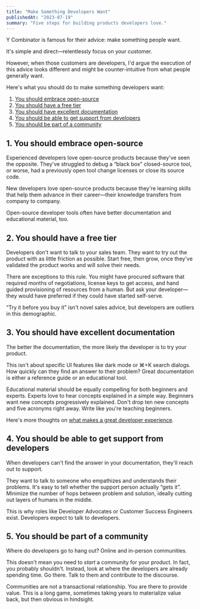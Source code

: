 ```yaml
---
title: "Make Something Developers Want"
publishedAt: "2023-07-19"
summary: "Five steps for building products developers love."
---
```


Y Combinator is famous for their advice: make something people want.

It's simple and direct—relentlessly focus on your customer.

However, when those customers are developers, I'd argue the execution of this advice looks different and might be counter-intuitive from what people generally want.

Here's what you should do to make something developers want:

1. [You should embrace open-source](#1-you-should-embrace-open-source)
2. [You should have a free tier](#2-you-should-have-a-free-tier)
3. [You should have excellent documentation](#3-you-should-have-excellent-documentation)
4. [You should be able to get support from developers](#4-you-should-be-able-to-get-support-from-developers)
5. [You should be part of a community](#5-you-should-be-part-of-a-community)

## 1. You should embrace open-source

Experienced developers love open-source products because they've seen the opposite. They've struggled to debug a “black box” closed-source tool, or worse, had a previously open tool change licenses or close its source code.

New developers love open-source products because they're learning skills that help them advance in their career—their knowledge transfers from company to company.

Open-source developer tools often have better documentation and educational material, too.

## 2. You should have a free tier

Developers don't want to talk to your sales team. They want to try out the product with as little friction as possible. Start free, then grow, once they've validated the product works and will solve their needs.

There are exceptions to this rule. You might have procured software that required months of negotiations, license keys to get access, and hand guided provisioning of resources from a human. But ask your developer—they would have preferred if they could have started self-serve.

“Try it before you buy it” isn't novel sales advice, but developers are outliers in this demographic.

## 3. You should have excellent documentation

The better the documentation, the more likely the developer is to try your product.

This isn't about specific UI features like dark mode or ⌘+K search dialogs. How quickly can they find an answer to their problem? Great documentation is either a reference guide or an educational tool.

Educational material should be equally compelling for both beginners and experts. Experts love to hear concepts explained in a simple way. Beginners want new concepts progressively explained. Don't drop ten new concepts and five acronyms right away. Write like you're teaching beginners.

Here's more thoughts on [what makes a great developer experience](/blog/developer-experience).

## 4. You should be able to get support from developers

When developers can't find the answer in your documentation, they'll reach out to support.

They want to talk to someone who empathizes and understands their problems. It's easy to tell whether the support person actually “gets it”. Minimize the number of hops between problem and solution, ideally cutting out layers of humans in the middle.

This is why roles like Developer Advocates or Customer Success Engineers exist. Developers expect to talk to developers.

## 5. You should be part of a community

Where do developers go to hang out? Online and in-person communities.

This doesn't mean you need to _start_ a community for your product. In fact, you probably shouldn't. Instead, look at where the developers are already spending time. Go there. Talk to them and contribute to the discourse.

Communities are not a transactional relationship. You are there to provide value. This is a long game, sometimes taking years to materialize value back, but then obvious in hindsight.
